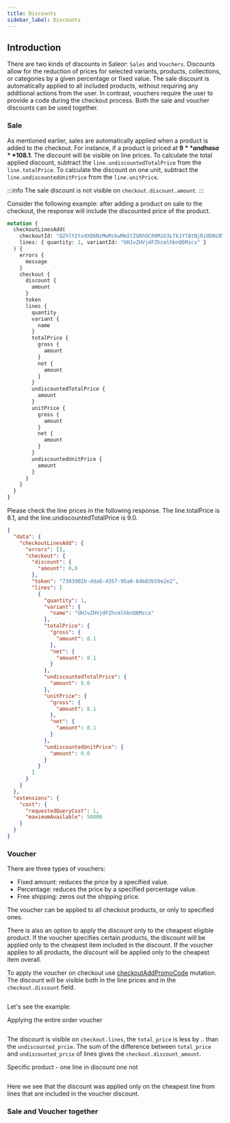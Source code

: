 ```yaml
---
title: Discounts
sidebar_label: Discounts
---
```


## Introduction

There are two kinds of discounts in Saleor: `Sales` and `Vouchers`.
Discounts allow for the reduction of prices for selected variants, products, collections,
or categories by a given percentage or fixed value.
The sale discount is automatically applied to all included products, without requiring
any additional actions from the user. In contrast, vouchers require the user to provide
a code during the checkout process. Both the sale and voucher discounts can be used together.

### Sale

As mentioned earlier, sales are automatically applied when a product is added to the checkout.
For instance, if a product is priced at **$9** and has a **10%** discount, it will be available for **$8.1**.
The discount will be visible on line prices. To calculate the total applied discount,
subtract the `line.undiscountedTotalPrice` from the `line.totalPrice`.
To calculate the discount on one unit, subtract the `line.undiscountedUnitPrice` from the `line.unitPrice`.

:::info
The sale discount is not visible on `checkout.discount.amount`.
:::

Consider the following example: after adding a product on sale to the checkout,
the response will include the discounted price of the product.

```graphql
mutation {
  checkoutLinesAdd(
    checkoutId: "Q2hlY2tvdXQ6NzMwMzkwMmItZGRhOC00MzU3LTk1YTAtNjRiODNiNTllMmUy"
    lines: { quantity: 1, variantId: "UHJvZHVjdFZhcmlhbnQ6Mzcx" }
  ) {
    errors {
      message
    }
    checkout {
      discount {
        amount
      }
      token
      lines {
        quantity
        variant {
          name
        }
        totalPrice {
          gross {
            amount
          }
          net {
            amount
          }
        }
        undiscountedTotalPrice {
          amount
        }
        unitPrice {
          gross {
            amount
          }
          net {
            amount
          }
        }
        undiscountedUnitPrice {
          amount
        }
      }
    }
  }
}
```

Please check the line prices in the following response.
The line.totalPrice is 8.1, and the line.undiscountedTotalPrice is 9.0.

```json {16-37}
{
  "data": {
    "checkoutLinesAdd": {
      "errors": [],
      "checkout": {
        "discount": {
          "amount": 0.0
        },
        "token": "7303902b-dda8-4357-95a0-64b83b59e2e2",
        "lines": [
          {
            "quantity": 1,
            "variant": {
              "name": "UHJvZHVjdFZhcmlhbnQ6Mzcx"
            },
            "totalPrice": {
              "gross": {
                "amount": 8.1
              },
              "net": {
                "amount": 8.1
              }
            },
            "undiscountedTotalPrice": {
              "amount": 9.0
            },
            "unitPrice": {
              "gross": {
                "amount": 8.1
              },
              "net": {
                "amount": 8.1
              }
            },
            "undiscountedUnitPrice": {
              "amount": 9.0
            }
          }
        ]
      }
    }
  },
  "extensions": {
    "cost": {
      "requestedQueryCost": 1,
      "maximumAvailable": 50000
    }
  }
}
```

### Voucher

There are three types of vouchers:

- Fixed amount: reduces the price by a specified value.
- Percentage: reduces the price by a specified percentage value.
- Free shipping: zeros out the shipping price.

The voucher can be applied to all checkout products, or only to specified ones.

There is also an option to apply the discount only to the cheapest eligible product.
If the voucher specifies certain products, the discount will be applied only to
the cheapest item included in the discount. If the voucher applies to all products,
the discount will be applied only to the cheapest item overall.

To apply the voucher on checkout use [checkoutAddPromoCode](api-reference/mutations/checkout-add-promo-code.mdx)
mutation. The discount will be visible both in the line prices and in the `checkout.discount` field.

```graphql

```

Let's see the example:

Applying the entire order voucher

```graphql

```

The discount is visible on `checkout.lines`, the `total_price` is less by .. than the
`undiscounted_prcie`. The sum of the difference between `total_price` and `undiscounted_prcie`
of lines gives the `checkout.discount_amount`.

Specific product - one line in discount one not

```graphql

```

Here we see that the discount was applied only on the cheapest line from lines that are
included in the voucher discount.

### Sale and Voucher together
